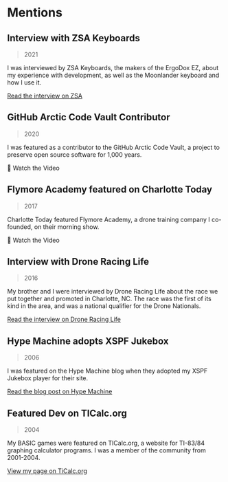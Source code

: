 # Mentions

## Interview with ZSA Keyboards
> 2021

I was interviewed by ZSA Keyboards, the makers of the ErgoDox EZ, about my experience with development, as well as the Moonlander keyboard and how I use it.

<Thick className="mt-8">[Read the interview on ZSA](https://people.ergodox-ez.com/lacy-morrow/)</Thick>

## GitHub Arctic Code Vault Contributor
> 2020

I was featured as a contributor to the GitHub Arctic Code Vault, a project to preserve open source software for 1,000 years.

<Accordion type="single" collapsible>
  <AccordionItem value="item-1">
    <AccordionTrigger className="text-xl nx-text-primary-600 font-bold underline">🎥  Watch the Video</AccordionTrigger>
    <AccordionContent>
      <YouTube youTubeId="fzI9FNjXQ0o" />
    </AccordionContent>
  </AccordionItem>
</Accordion>

## Flymore Academy featured on Charlotte Today
> 2017

Charlotte Today featured Flymore Academy, a drone training company I co-founded, on their morning show.

<Accordion type="single" collapsible>
  <AccordionItem value="item-1">
    <AccordionTrigger className="text-xl nx-text-primary-600 font-bold underline">🎥  Watch the Video</AccordionTrigger>
    <AccordionContent>
      <YouTube youTubeId="e-B6ahiqBio" />
    </AccordionContent>
  </AccordionItem>
</Accordion>

## Interview with Drone Racing Life
> 2016

My brother and I were interviewed by Drone Racing Life about the race we put together and promoted in Charlotte, NC.
The race was the first of its kind in the area, and was a national qualifier for the Drone Nationals.

<Thick className="mt-8">[Read the interview on Drone Racing Life](https://racing.dronelife.com/2016/07/03/meet-brothers-morrow-drone-racing-promoters-extraordinaire/)</Thick>

## Hype Machine adopts XSPF Jukebox
> 2006

I was featured on the Hype Machine blog when they adopted my XSPF Jukebox player for their site.

<Thick className="mt-8">[Read the blog post on Hype Machine](https://blog.hypem.com/2006/05/flash-player-is-now-fancier/)</Thick>

## Featured Dev on TICalc.org
> 2004

My BASIC games were featured on TICalc.org, a website for TI-83/84 graphing calculator programs. I was a member of the community from 2001-2004.

<Thick className="mt-8">[View my page on TiCalc.org](http://www.ticalc.org/archives/files/authors/99/9999.html)</Thick>
